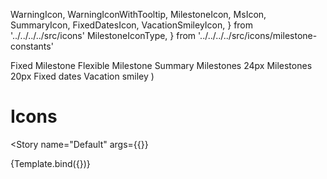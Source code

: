 
  WarningIcon,
  WarningIconWithTooltip,
  MilestoneIcon,
  MsIcon,
  SummaryIcon,
  FixedDatesIcon,
  VacationSmileyIcon,
} from '../../../../src/icons'
  MilestoneIconType,
} from '../../../../src/icons/milestone-constants'

<Meta
  title="Components/Icons/Showcase"
  decorators={decorators}
/>

  <Grid container direction="column" spacing={1}>
    <Grid item xs={1} container direction="row" spacing={1}>
      <Grid item>
        <WarningIcon {...args} />
      </Grid>
      <Grid item>
        <WarningIconWithTooltip {...args} tooltipText="A description of the warning" />
      </Grid>
    </Grid>
    <Grid item xs={2} container direction="row" spacing={2}>
      <Grid item>
        <Typography>Fixed Milestone</Typography>
      </Grid>
      <Grid item style={{ color: '#466ADA' }}>
        <MilestoneIcon isFlexible={false} />
      </Grid>
      <Grid item>
        <Typography>Flexible Milestone</Typography>
      </Grid>
      <Grid item style={{ color: '#466ADA' }}>
        <MilestoneIcon isFlexible />
      </Grid>
    </Grid>
    <Grid item xs={2} container direction="row" spacing={2}>
      <Grid item>
        <Typography>Summary</Typography>
      </Grid>
      <Grid item style={{ color: '#466ADA' }}>
        <SummaryIcon />
      </Grid>
    </Grid>
    <Grid item xs={6} container direction="row" spacing={3}>
      <Grid item>
        <Typography>Milestones 24px</Typography>
      </Grid>
      <Grid item>
        <MsIcon type={MilestoneIconType.NORMAL} />
      </Grid>
      <Grid item>
        <MsIcon type={MilestoneIconType.FLEXIBLE} />
      </Grid>
      <Grid item>
        <MsIcon type={MilestoneIconType.WITH_BUFFER} />
      </Grid>
      <Grid item>
        <MsIcon type={MilestoneIconType.WITH_DELAY} />
      </Grid>
      <Grid item>
        <MsIcon type={MilestoneIconType.COMPLETED} />
      </Grid>
    </Grid>
    <Grid item xs={6} container direction="row" spacing={3}>
      <Grid item>
        <Typography>Milestones 20px</Typography>
      </Grid>
      <Grid item>
        <MsIcon fontSize="small" type={MilestoneIconType.NORMAL} />
      </Grid>
      <Grid item>
        <MsIcon fontSize="small" type={MilestoneIconType.FLEXIBLE} />
      </Grid>
      <Grid item>
        <MsIcon fontSize="small" type={MilestoneIconType.WITH_BUFFER} />
      </Grid>
      <Grid item>
        <MsIcon fontSize="small" type={MilestoneIconType.WITH_DELAY} />
      </Grid>
      <Grid item>
        <MsIcon fontSize="small" type={MilestoneIconType.COMPLETED} />
      </Grid>
    </Grid>
    <Grid item xs={2} container direction="row" spacing={2}>
      <Grid item>
        <Typography>Fixed dates</Typography>
      </Grid>
      <Grid item>
        <FixedDatesIcon
          darkBackgroud={false}
        />
      </Grid>
      <Grid item style={{ backgroundColor: '#354A90' }}>
        <FixedDatesIcon
          darkBackgroud
        />
      </Grid>
    </Grid>
    <Grid item xs={2} container direction="row" spacing={2}>
      <Grid item>
        <Typography>Vacation smiley</Typography>
      </Grid>
      <Grid item>
        <VacationSmileyIcon />
      </Grid>
    </Grid>
  </Grid>
)

# Icons
<Story
  name="Default"
  args={{}}
>
  {Template.bind({})}
</Story>
